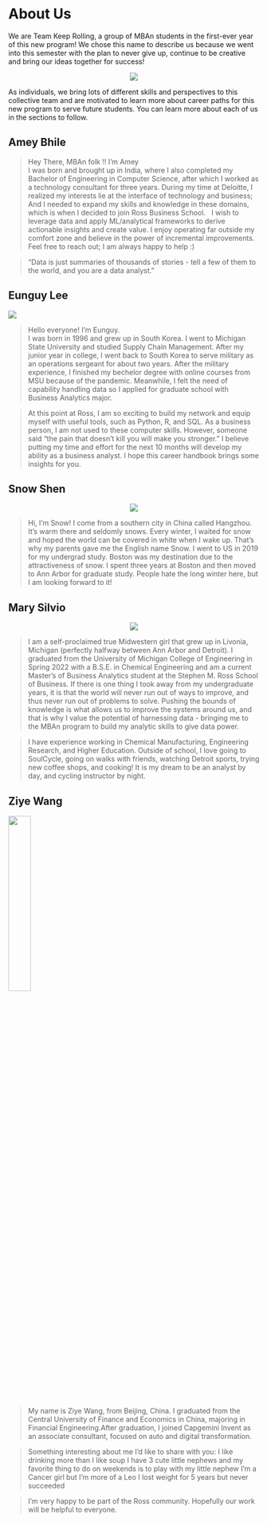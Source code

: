 # About Us

We are Team Keep Rolling, a group of MBAn students in the first-ever year of this new program! We chose this name to describe us because we went into this semester with the plan to never give up, continue to be creative and bring our ideas together for success!

<center>

![](Images/group_pic.png) 

</center>

As individuals, we bring lots of different skills and perspectives to this collective team and are motivated to learn more about career paths for this new program to serve future students. You can learn more about each of us in the sections to follow. 

## Amey Bhile

>Hey There, MBAn folk !! I'm Amey \
I was born and brought up in India, where I also completed my Bachelor of Engineering in Computer Science, after which I worked as a technology consultant for three years. During my time at Deloitte, I realized my interests lie at the interface of technology and business; And I needed to expand my skills and knowledge in these domains, which is when I decided to join Ross Business School. \ 
I wish to leverage data and apply ML/analytical frameworks to derive actionable insights and create value. I enjoy operating far outside my comfort zone and believe in the power of incremental improvements.\
Feel free to reach out; I am always happy to help :)

>"Data is just summaries of thousands of stories - tell a few of them to the world, and you are a data analyst."

## Eunguy Lee
![](1651691637018.jpg)

>Hello everyone! I'm Eunguy. \
I was born in 1996 and grew up in South Korea. I went to Michigan State University and studied Supply Chain Management. After my junior year in college, I went back to South Korea to serve military as an operations sergeant for about two years. After the military experience, I finished my bechelor degree with online courses from MSU because of the pandemic. Meanwhile, I felt the need of capability handling data so I applied for graduate school with Business Analytics major.

>At this point at Ross, I am so exciting to build my network and equip myself with useful tools, such as Python, R, and SQL. As a business person, I am not used to these computer skills. However, someone said "the pain that doesn't kill you will make you stronger." I believe putting my time and effort for the next 10 months will develop my ability as a business analyst. I hope this career handbook brings some insights for you. 


## Snow Shen

<center>

![](Images/IMG_0578.png)

</center>

>Hi, I'm Snow! I come from a southern city in China called Hangzhou. It’s warm there and seldomly snows. Every winter, I waited for snow and hoped the world can be covered in white when I wake up. That’s why my parents gave me the English name Snow. I went to US in 2019 for my undergrad study. Boston was my destination due to the attractiveness of snow. I spent three years at Boston and then moved to Ann Arbor for graduate study. People hate the long winter here, but I am looking forward to it! 


## Mary Silvio

<center>

![](Images/Mary.JPEG)

</center>

>I am a self-proclaimed true Midwestern girl that grew up in Livonia, Michigan (perfectly halfway between Ann Arbor and Detroit). I graduated from the University of Michigan College of Engineering in Spring 2022 with a B.S.E. in Chemical Engineering and am a current Master's of Business Analytics student at the Stephen M. Ross School of Business. If there is one thing I took away from my undergraduate years, it is that the world will never run out of ways to improve, and thus never run out of problems to solve. Pushing the bounds of knowledge is what allows us to improve the systems around us, and that is why I value the potential of harnessing data - bringing me to the MBAn program to build my analytic skills to give data power. 

>I have experience working in Chemical Manufacturing, Engineering Research, and Higher Education. Outside of school, I love going to SoulCycle, going on walks with friends, watching Detroit sports, trying new coffee shops, and cooking! It is my dream to be an analyst by day, and cycling instructor by night.

## Ziye Wang
![](Photo3.jpg){width=30%}

>My name is Ziye Wang, from Beijing, China. I graduated from the Central University of Finance and Economics in China, majoring in Financial Engineering.After graduation, I joined Capgemini Invent as an associate consultant, focused on auto and digital transformation.

>Something interesting about me I'd like to share with you: 
I like drinking more than I like soup
I have 3 cute little nephews and my favorite thing to do on weekends is to play with my little nephew
I'm a Cancer girl but I'm more of a Leo
I lost weight for 5 years but never succeeded

>I'm very happy to be part of the Ross community. Hopefully our work will be helpful to everyone.